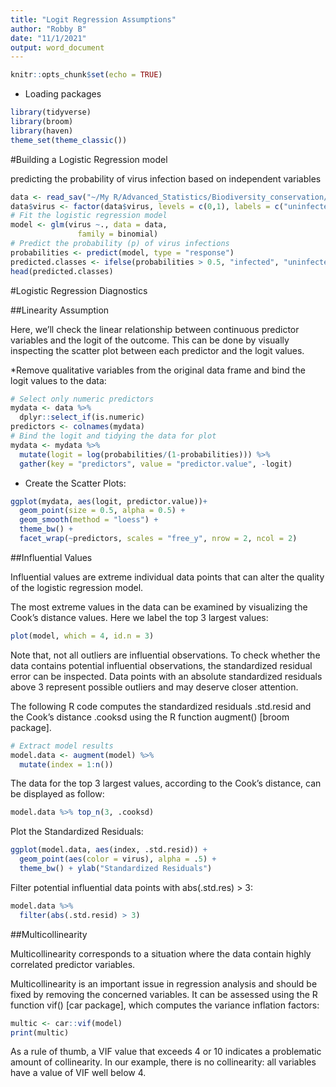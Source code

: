 ```yaml
---
title: "Logit Regression Assumptions"
author: "Robby B"
date: "11/1/2021"
output: word_document
---
```


```r
knitr::opts_chunk$set(echo = TRUE)
```


* Loading packages
```r
library(tidyverse)
library(broom)
library(haven)
theme_set(theme_classic())

```

#Building a Logistic Regression model

predicting the probability of virus infection based on independent variables

```r
data <- read_sav("~/My R/Advanced_Statistics/Biodiversity_conservation/virus21.sav")
data$virus <- factor(data$virus, levels = c(0,1), labels = c("uninfected", "infected"))
# Fit the logistic regression model
model <- glm(virus ~., data = data, 
               family = binomial)
# Predict the probability (p) of virus infections
probabilities <- predict(model, type = "response")
predicted.classes <- ifelse(probabilities > 0.5, "infected", "uninfected")
head(predicted.classes)

```

#Logistic Regression Diagnostics

##Linearity Assumption

Here, we’ll check the linear relationship between continuous predictor variables and the logit of the outcome. This can be done by visually inspecting the scatter plot between each predictor and the logit values.

*Remove qualitative variables from the original data frame and bind the logit values to the data:
```r
# Select only numeric predictors
mydata <- data %>%
  dplyr::select_if(is.numeric) 
predictors <- colnames(mydata)
# Bind the logit and tidying the data for plot
mydata <- mydata %>%
  mutate(logit = log(probabilities/(1-probabilities))) %>%
  gather(key = "predictors", value = "predictor.value", -logit)


```

* Create the Scatter Plots:
```r
ggplot(mydata, aes(logit, predictor.value))+
  geom_point(size = 0.5, alpha = 0.5) +
  geom_smooth(method = "loess") + 
  theme_bw() + 
  facet_wrap(~predictors, scales = "free_y", nrow = 2, ncol = 2)

```

##Influential Values

Influential values are extreme individual data points that can alter the quality of the logistic regression model.

The most extreme values in the data can be examined by visualizing the Cook’s distance values. Here we label the top 3 largest values:
```r
plot(model, which = 4, id.n = 3)
```

Note that, not all outliers are influential observations. To check whether the data contains potential influential observations, the standardized residual error can be inspected. Data points with an absolute standardized residuals above 3 represent possible outliers and may deserve closer attention.

The following R code computes the standardized residuals .std.resid and the Cook’s distance .cooksd using the R function augment() [broom package].

```r
# Extract model results
model.data <- augment(model) %>% 
  mutate(index = 1:n()) 
```

The data for the top 3 largest values, according to the Cook’s distance, can be displayed as follow:

```r
model.data %>% top_n(3, .cooksd)
```

Plot the Standardized Residuals:
```r
ggplot(model.data, aes(index, .std.resid)) + 
  geom_point(aes(color = virus), alpha = .5) +
  theme_bw() + ylab("Standardized Residuals")
```

Filter potential influential data points with abs(.std.res) > 3:
```r
model.data %>% 
  filter(abs(.std.resid) > 3)
```

##Multicollinearity

Multicollinearity corresponds to a situation where the data contain highly correlated predictor variables.

Multicollinearity is an important issue in regression analysis and should be fixed by removing the concerned variables. It can be assessed using the R function vif() [car package], which computes the variance inflation factors:

```r
multic <- car::vif(model)
print(multic)
```

As a rule of thumb, a VIF value that exceeds 4 or 10 indicates a problematic amount of collinearity. In our example, there is no collinearity: all variables have a value of VIF well below 4.